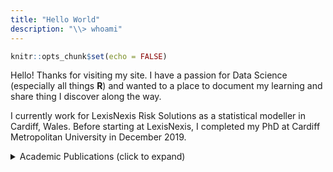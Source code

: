 ```yaml
---
title: "Hello World"
description: "\\> whoami"
---
```


```r
knitr::opts_chunk$set(echo = FALSE)
```

Hello! Thanks for visiting my site. I have a passion for Data Science (especially all things **R**) and wanted to a place to document my learning and share thing I discover along the way.

I currently work for LexisNexis Risk Solutions as a statistical modeller in Cardiff, Wales. Before starting at LexisNexis, I completed my PhD at Cardiff Metropolitan University in December 2019.


<details>
  <summary>Academic Publications (click to expand)</summary>
  
* Fisher et al. In press. An interdisciplinary examination of stress and injury in athletes.
  
* Fisher et al. 2016. Relationship between Force Production during Isometric Squats and Knee Flexion Angles during Landing. Journal of Strength and Conditioning. [[pdf]](data/pdfs/fisher-2016.pdf)

</details>



